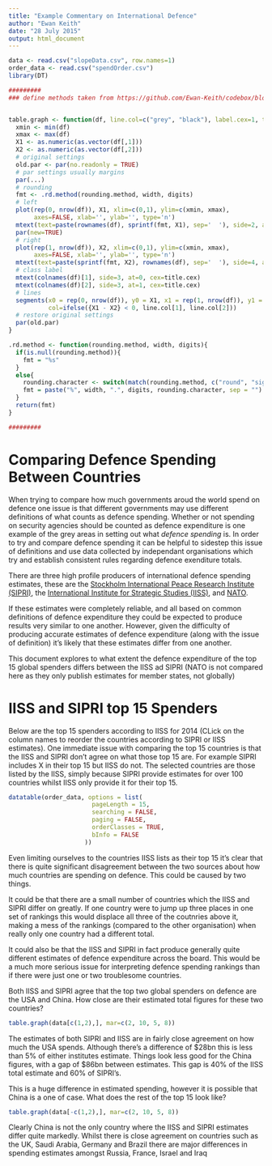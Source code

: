 ```yaml
---
title: "Example Commentary on International Defence"
author: "Ewan Keith"
date: "28 July 2015"
output: html_document
---
```

```r
data <- read.csv("slopeData.csv", row.names=1)
order_data <- read.csv("spendOrder.csv")
library(DT)

######### 
### define methods taken from https://github.com/Ewan-Keith/codebox/blob/master/slopegraph.r


table.graph <- function(df, line.col=c("grey", "black"), label.cex=1, title.cex=1, width = 6, digits = 2, rounding.method = NULL, ...) {
  xmin <- min(df)
  xmax <- max(df)
  X1 <- as.numeric(as.vector(df[,1]))
  X2 <- as.numeric(as.vector(df[,2]))
  # original settings
  old.par <- par(no.readonly = TRUE)
  # par settings usually margins
  par(...)
  # rounding
  fmt <- .rd.method(rounding.method, width, digits)
  # left
  plot(rep(0, nrow(df)), X1, xlim=c(0,1), ylim=c(xmin, xmax), 
       axes=FALSE, xlab='', ylab='', type='n')
  mtext(text=paste(rownames(df), sprintf(fmt, X1), sep='  '), side=2, at=X1, las=1, cex=label.cex)
  par(new=TRUE)
  # right
  plot(rep(1, nrow(df)), X2, xlim=c(0,1), ylim=c(xmin, xmax), 
       axes=FALSE, xlab='', ylab='', type='n')
  mtext(text=paste(sprintf(fmt, X2), rownames(df), sep='  '), side=4, at=X2, las=1, cex=label.cex)
  # class label
  mtext(colnames(df)[1], side=3, at=0, cex=title.cex)
  mtext(colnames(df)[2], side=3, at=1, cex=title.cex)
  # lines
  segments(x0 = rep(0, nrow(df)), y0 = X1, x1 = rep(1, nrow(df)), y1 = X2,
           col=ifelse({X1 - X2} < 0, line.col[1], line.col[2]))
  # restore original settings
  par(old.par)
}

.rd.method <- function(rounding.method, width, digits){
  if(is.null(rounding.method)){
    fmt = "%s"
  } 
  else{
    rounding.character <- switch(match(rounding.method, c("round", "signif")), "f", "g")
    fmt = paste("%", width, ".", digits, rounding.character, sep = "")
  }
  return(fmt)
}

#########
```


<h1> Comparing Defence Spending Between Countries </h1>

When trying to compare how much governments aroud the world spend on defence one issue is that different governments may use different definitions of what counts as defence spending. Whether or not spending on security agencies should be counted as defence expenditure is one example of the grey areas in setting out what *defence spending* is. In order to try and compare defence spending it can be helpful to sidestep this issue of definitions and use data collected by independant organisations which try and establish consistent rules regarding defence exenditure totals.

There are three high profile producers of international defence spending estimates, these are the [Stockholm International Peace Research Institute (SIPRI)](http://www.sipri.org), the [International Institute for Strategic Studies (IISS)](https://www.iiss.org), and [NATO](http://www.nato.int/).

If these estimates were completely reliable, and all based on common definitions of defence expenditure they could be expected to produce results very similar to one another. However, given the difficulty of producing accurate estimates of defence expenditure (along with the issue of definition) it's likely that these estimates differ from one another. 

This document explores to what extent the defence expenditure of the top 15 global spenders differs between the IISS ad SIPRI (NATO is not compared here as they only publish estimates for member states, not globally)

<h1> IISS and SIPRI top 15 Spenders </h1>

  Below are the top 15 spenders according to IISS for 2014 (CLick on the column names to reorder the countries according to SIPRI or IISS estimates). One immediate issue with comparing the top 15 countries is that the IISS and SIPRI don't agree on what those top 15 are. For example SIPRI includes X in their top 15 but IISS do not. The selected countries are those listed by the IISS, simply because SIPRI provide estimates for over 100 countries whilst IISS only provide it for their top 15.

```r
datatable(order_data, options = list(
                       pageLength = 15,
                       searching = FALSE,
                       paging = FALSE,
                       orderClasses = TRUE,
                       bInfo = FALSE
                     ))
```

Even limiting ourselves to the countries IISS lists as their top 15 it's clear that there is quite significant disagreement between the two sources about how much countries are spending on defence. This could be caused by two things. 

It could be that there are a small number of countries which the IISS and SIPRI differ on greatly. If one country were to jump up three places in one set of rankings this would displace all three of the coutnries above it, making a mess of the rankings (compared to the other organisation) when really only one country had a different total. 

It could also be that the IISS and SIPRI in fact produce generally quite different estimates of defence expenditure across the board. This would be a much more serious issue for interpreting defence spending rankings than if there were just one or two troublesome countries.

Both IISS and SIPRI agree that the top two global spenders on defence are the USA and China. How close are their estimated total figures for these two countries?

```r
table.graph(data[c(1,2),], mar=c(2, 10, 5, 8))
```

The estimates of both SIPRI and IISS are in fairly close agreement on how much the USA spends. Although there's a difference of $28bn this is less than 5% of either institutes estimate. Things look less good for the China figures, with a gap of $86bn between estimates. This gap is 40% of the IISS total estimate and 60% of SIPRI's. 

This is a huge difference in estimated spending, however it is possible that China is a one of case. What does the rest of the top 15 look like?

```r
table.graph(data[-c(1,2),], mar=c(2, 10, 5, 8))
```

Clearly China is not the only country where the IISS and SIPRI estimates differ quite markedly. Whilst there is close agreement on countries such as the UK, Saudi Arabia, Germany and Brazil there are major differences in spending estimates amongst Russia, France, Israel and Iraq